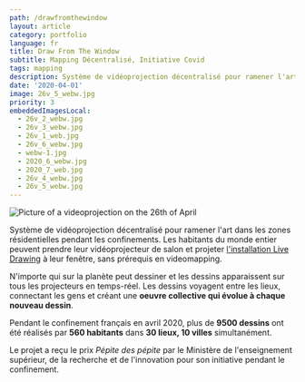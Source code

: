 ```yaml
---
path: /drawfromthewindow
layout: article
category: portfolio
language: fr
title: Draw From The Window
subtitle: Mapping Décentralisé, Initiative Covid
tags: mapping
description: Système de vidéoprojection décentralisé pour ramener l'art dans les zones résidentielles pendant les confinements.
date: '2020-04-01'
image: 26v_5_webw.jpg
priority: 3
embeddedImagesLocal:
  - 26v_2_webw.jpg
  - 26v_3_webw.jpg
  - 26v_1_web.jpg
  - 26v_6_webw.jpg
  - webw-1.jpg
  - 2020_6_webw.jpg
  - 2020_7_web.jpg
  - 26v_4_webw.jpg
  - 26v_5_webw.jpg
---
```


![Picture of a videoprojection on the 26th of April](26v_5_webw.jpg)

<ImageGrid props={props.data.mdx.frontmatter.embeddedImagesLocal} />

Système de vidéoprojection décentralisé pour ramener l'art dans les zones résidentielles pendant les confinements. Les habitants du monde entier peuvent prendre leur vidéoprojecteur de salon et projeter [l'installation Live Drawing](https://thelivedrawingproject.com) à leur fenêtre, sans prérequis en videomapping.

N'importe qui sur la planète peut dessiner et les dessins apparaissent sur tous les projecteurs en temps-réel. Les dessins voyagent entre les lieux, connectant les gens et créant une **oeuvre collective qui évolue à chaque nouveau dessin**.

Pendant le confinement français en avril 2020, plus de **9500 dessins** ont été réalisés par **560 habitants** dans **30 lieux, 10 villes** simultanément.

Le projet a reçu le prix _Pépite des pépite_ par le Ministère de l'enseignement supérieur, de la recherche et de l'innovation pour son initiative pendant le confinement.

